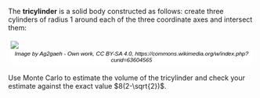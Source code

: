 The **tricylinder** is a solid body constructed as follows: create three
cylinders of radius 1 around each of the three coordinate axes and intersect
them:

<figure style="
    display: flex;
    flex-flow: column;
    padding: 5px;
    margin: auto;">
 <img src="pics/tricylinder.png" style="border-bottom: -10px;"></img>
<figcaption style=" 
    background-color: #fff;
    color: #000;
    font: italic smaller sans-serif;
    padding: 3px;
    text-align: center;">
Image by Ag2gaeh - Own work, CC BY-SA 4.0, https://commons.wikimedia.org/w/index.php?curid=63604565 
</figcaption>
</figure>

Use Monte Carlo to estimate the volume of the tricylinder and 
check your estimate against the exact value $8(2-\sqrt{2})$. 


